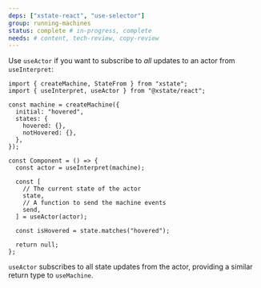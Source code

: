 ```yaml
---
deps: ["xstate-react", "use-selector"]
group: running-machines
status: complete # in-progress, complete
needs: # content, tech-review, copy-review
---
```


Use `useActor` if you want to subscribe to _all_ updates to an actor from `useInterpret`:

```tsx twoslash
import { createMachine, StateFrom } from "xstate";
import { useInterpret, useActor } from "@xstate/react";

const machine = createMachine({
  initial: "hovered",
  states: {
    hovered: {},
    notHovered: {},
  },
});

const Component = () => {
  const actor = useInterpret(machine);

  const [
    // The current state of the actor
    state,
    // A function to send the machine events
    send,
  ] = useActor(actor);

  const isHovered = state.matches("hovered");

  return null;
};
```

`useActor` subscribes to all state updates from the actor, providing a similar return type to `useMachine`.

